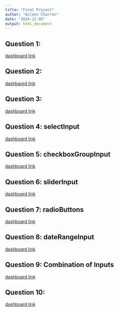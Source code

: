 ```yaml
---
title: "Final Project"
author: "Aileen Charron"
date: "2024-12-09"
output: html_document
---
```


## Question 1:

[dashboard link](final_Q1.html)

## Question 2:

[dashbaord link](final_Q2.html)

## Question 3:

[dashboard link](https://aileencharron.shinyapps.io/final_Q3/)

## Question 4: selectlnput

[dashboard link](https://aileencharron.shinyapps.io/final_Q4_selectInput/)

## Question 5: checkboxGroupInput

[dashboard link](https://aileencharron.shinyapps.io/final_Q5_checkboxGroupInput/)

## Question 6: sliderInput

[dashboard link](https://aileencharron.shinyapps.io/final_Q6_sliderInput/)

## Question 7: radioButtons

[dashboard link](https://aileencharron.shinyapps.io/final_Q7_radioButtons/)

## Question 8: dateRangeInput

[dashboard link]()

## Question 9: Combination of Inputs

[dashboard link]()

## Question 10:

[dashboard link]()
